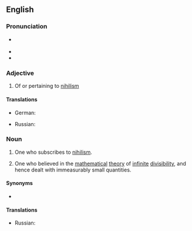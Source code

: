 {{also|Nihilarian}}

==English==

===Pronunciation===
* {{a|UK}} {{IPA|/naɪˈhɪ.leəɹ.i.ən/|lang=en}}
* {{hyphenation|ni|hi|la|ri|an|lang=en}}
* {{audio|LL-Q1860 (eng)-I learned some phrases-nihilarian.wav|Audio (UK)|lang=en}}

===Adjective===
{{en-adj}}

# Of or pertaining to [[nihilism]]

====Translations====
{{trans-top|of or pertaining to nihilism}}
* German: {{t+|de|nihilistisch}}
{{trans-mid}}
* Russian: {{t+|ru|нигилисти́ческий}}
{{trans-bottom}}

===Noun===
{{en-noun}}

# One who subscribes to [[nihilism]].
# {{lb|en|obsolete|derogatory}} One who believed in the [[mathematical]] [[theory]] of [[infinite]] [[divisibility]], and hence dealt with immeasurably small quantities.

====Synonyms====
* {{l|en|nihilist}}

====Translations====
{{trans-top|one who subscribes to nihilism}}
* Russian: {{t+|ru|нигили́ст}}
{{trans-mid}}
{{trans-bottom}}